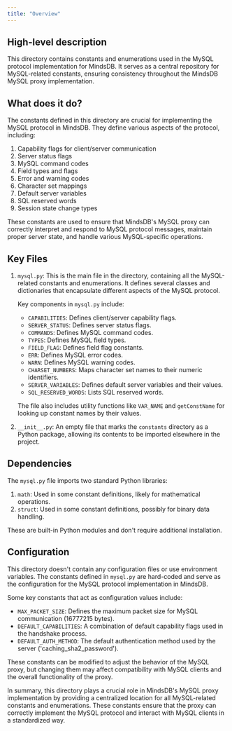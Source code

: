 ```yaml
---
title: "Overview"
---
```


## High-level description

This directory contains constants and enumerations used in the MySQL protocol implementation for MindsDB. It serves as a central repository for MySQL-related constants, ensuring consistency throughout the MindsDB MySQL proxy implementation.

## What does it do?

The constants defined in this directory are crucial for implementing the MySQL protocol in MindsDB. They define various aspects of the protocol, including:

1. Capability flags for client/server communication
2. Server status flags
3. MySQL command codes
4. Field types and flags
5. Error and warning codes
6. Character set mappings
7. Default server variables
8. SQL reserved words
9. Session state change types

These constants are used to ensure that MindsDB's MySQL proxy can correctly interpret and respond to MySQL protocol messages, maintain proper server state, and handle various MySQL-specific operations.

## Key Files

1. `mysql.py`: This is the main file in the directory, containing all the MySQL-related constants and enumerations. It defines several classes and dictionaries that encapsulate different aspects of the MySQL protocol.

   Key components in `mysql.py` include:

   - `CAPABILITIES`: Defines client/server capability flags.
   - `SERVER_STATUS`: Defines server status flags.
   - `COMMANDS`: Defines MySQL command codes.
   - `TYPES`: Defines MySQL field types.
   - `FIELD_FLAG`: Defines field flag constants.
   - `ERR`: Defines MySQL error codes.
   - `WARN`: Defines MySQL warning codes.
   - `CHARSET_NUMBERS`: Maps character set names to their numeric identifiers.
   - `SERVER_VARIABLES`: Defines default server variables and their values.
   - `SQL_RESERVED_WORDS`: Lists SQL reserved words.

   The file also includes utility functions like `VAR_NAME` and `getConstName` for looking up constant names by their values.

2. `__init__.py`: An empty file that marks the `constants` directory as a Python package, allowing its contents to be imported elsewhere in the project.

## Dependencies

The `mysql.py` file imports two standard Python libraries:

1. `math`: Used in some constant definitions, likely for mathematical operations.
2. `struct`: Used in some constant definitions, possibly for binary data handling.

These are built-in Python modules and don't require additional installation.

## Configuration

This directory doesn't contain any configuration files or use environment variables. The constants defined in `mysql.py` are hard-coded and serve as the configuration for the MySQL protocol implementation in MindsDB.

Some key constants that act as configuration values include:

- `MAX_PACKET_SIZE`: Defines the maximum packet size for MySQL communication (16777215 bytes).
- `DEFAULT_CAPABILITIES`: A combination of default capability flags used in the handshake process.
- `DEFAULT_AUTH_METHOD`: The default authentication method used by the server ('caching_sha2_password').

These constants can be modified to adjust the behavior of the MySQL proxy, but changing them may affect compatibility with MySQL clients and the overall functionality of the proxy.

In summary, this directory plays a crucial role in MindsDB's MySQL proxy implementation by providing a centralized location for all MySQL-related constants and enumerations. These constants ensure that the proxy can correctly implement the MySQL protocol and interact with MySQL clients in a standardized way.